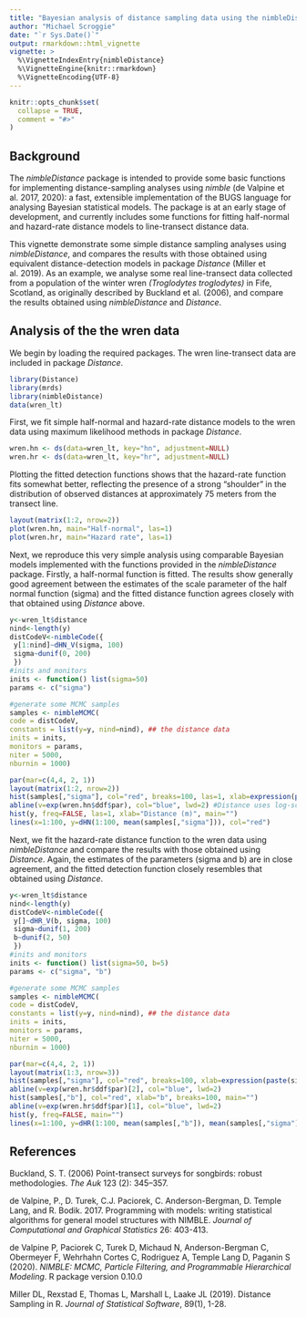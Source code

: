 ```yaml
---
title: "Bayesian analysis of distance sampling data using the nimbleDistance package"
author: "Michael Scroggie"
date: "`r Sys.Date()`"
output: rmarkdown::html_vignette
vignette: >
  %\VignetteIndexEntry{nimbleDistance}
  %\VignetteEngine{knitr::rmarkdown}
  %\VignetteEncoding{UTF-8}
---
```


```r
knitr::opts_chunk$set(
  collapse = TRUE,
  comment = "#>"
)
```

## Background

The *nimbleDistance* package is intended to provide some basic functions for implementing distance-sampling analyses using *nimble* (de Valpine et al. 2017, 2020): a fast, extensible implementation of the BUGS language for analysing Bayesian statistical models. The package is at an early stage of development, and currently includes some functions for fitting half-normal and hazard-rate distance models to line-transect distance data. 

This vignette demonstrate some simple distance sampling analyses using *nimbleDistance*, and compares the results with those obtained using equivalent distance-detection models in package *Distance* (Miller et al. 2019). As an example, we analyse some real line-transect data collected from a population of the winter wren *(Troglodytes troglodytes)* in Fife, Scotland, as originally described by Buckland et al. (2006), and compare the results obtained using *nimbleDistance* and *Distance*.

## Analysis of the the wren data

We begin by loading the required packages. The wren line-transect data are included in package *Distance*.

```r
library(Distance)
library(mrds)
library(nimbleDistance)
data(wren_lt)
```

First, we fit simple half-normal and hazard-rate distance models to the wren data using maximum likelihood methods in package *Distance*.
```r
wren.hn <- ds(data=wren_lt, key="hn", adjustment=NULL)
wren.hr <- ds(data=wren_lt, key="hr", adjustment=NULL)
```

Plotting the fitted detection functions shows that the hazard-rate function fits somewhat better, reflecting the presence of a strong "shoulder" in the distribution of observed distances at approximately 75 meters from the transect line. 
```r
layout(matrix(1:2, nrow=2))
plot(wren.hn, main="Half-normal", las=1)
plot(wren.hr, main="Hazard rate", las=1)
```

Next, we reproduce this very simple analysis using comparable Bayesian models implemented with the functions provided in the *nimbleDistance* package. Firstly, a half-normal function is fitted. The results show generally good agreement between the estimates of the scale parameter of the half normal function (sigma) and the fitted distance function agrees closely with that obtained using *Distance* above.

```r
y<-wren_lt$distance
nind<-length(y)
distCodeV<-nimbleCode({
 y[1:nind]~dHN_V(sigma, 100)
 sigma~dunif(0, 200)
 })
#inits and monitors
inits <- function() list(sigma=50)
params <- c("sigma")

#generate some MCMC samples
samples <- nimbleMCMC(
code = distCodeV,
constants = list(y=y, nind=nind), ## the distance data
inits = inits,
monitors = params,
niter = 5000,
nburnin = 1000)

par(mar=c(4,4, 2, 1))
layout(matrix(1:2, nrow=2))
hist(samples[,"sigma"], col="red", breaks=100, las=1, xlab=expression(paste(sigma)), main="")
abline(v=exp(wren.hn$ddf$par), col="blue", lwd=2) #Distance uses log-scale for parameters
hist(y, freq=FALSE, las=1, xlab="Distance (m)", main="")
lines(x=1:100, y=dHN(1:100, mean(samples[,"sigma"])), col="red")
```

Next, we fit the hazard-rate distance function to the wren data using *nimbleDistance* and compare the results with those obtained using *Distance*. Again, the estimates of the parameters (sigma and b) are in close agreement, and the fitted detection function closely resembles that obtained using *Distance*.

```r
y<-wren_lt$distance
nind<-length(y)
distCodeV<-nimbleCode({
 y[]~dHR_V(b, sigma, 100)
 sigma~dunif(1, 200)
 b~dunif(2, 50)
 })
#inits and monitors
inits <- function() list(sigma=50, b=5)
params <- c("sigma", "b")

#generate some MCMC samples
samples <- nimbleMCMC(
code = distCodeV,
constants = list(y=y, nind=nind), ## the distance data
inits = inits,
monitors = params,
niter = 5000,
nburnin = 1000)

par(mar=c(4,4, 2, 1))
layout(matrix(1:3, nrow=3))
hist(samples[,"sigma"], col="red", breaks=100, xlab=expression(paste(sigma)), main="")
abline(v=exp(wren.hr$ddf$par)[2], col="blue", lwd=2)
hist(samples[,"b"], col="red", xlab="b", breaks=100, main="")
abline(v=exp(wren.hr$ddf$par)[1], col="blue", lwd=2)
hist(y, freq=FALSE, main="")
lines(x=1:100, y=dHR(1:100, mean(samples[,"b"]), mean(samples[,"sigma"])), col="red")
```

## References

Buckland, S. T. (2006) Point-transect surveys for songbirds: robust methodologies. *The Auk* 123 (2): 345–357.

de Valpine, P., D. Turek, C.J. Paciorek, C. Anderson-Bergman, D. Temple Lang, and R. Bodik. 2017. Programming with models: writing statistical algorithms for general model structures with NIMBLE. *Journal of Computational and Graphical Statistics* 26: 403-413.

de Valpine P, Paciorek C, Turek D, Michaud N, Anderson-Bergman C, Obermeyer F, Wehrhahn Cortes C, Rodriguez A, Temple Lang D,
Paganin S (2020). *NIMBLE: MCMC, Particle Filtering, and Programmable Hierarchical Modeling*. R package version 0.10.0

Miller DL, Rexstad E, Thomas L, Marshall L, Laake JL (2019). Distance Sampling in R. *Journal of Statistical Software*,
89(1), 1-28.

